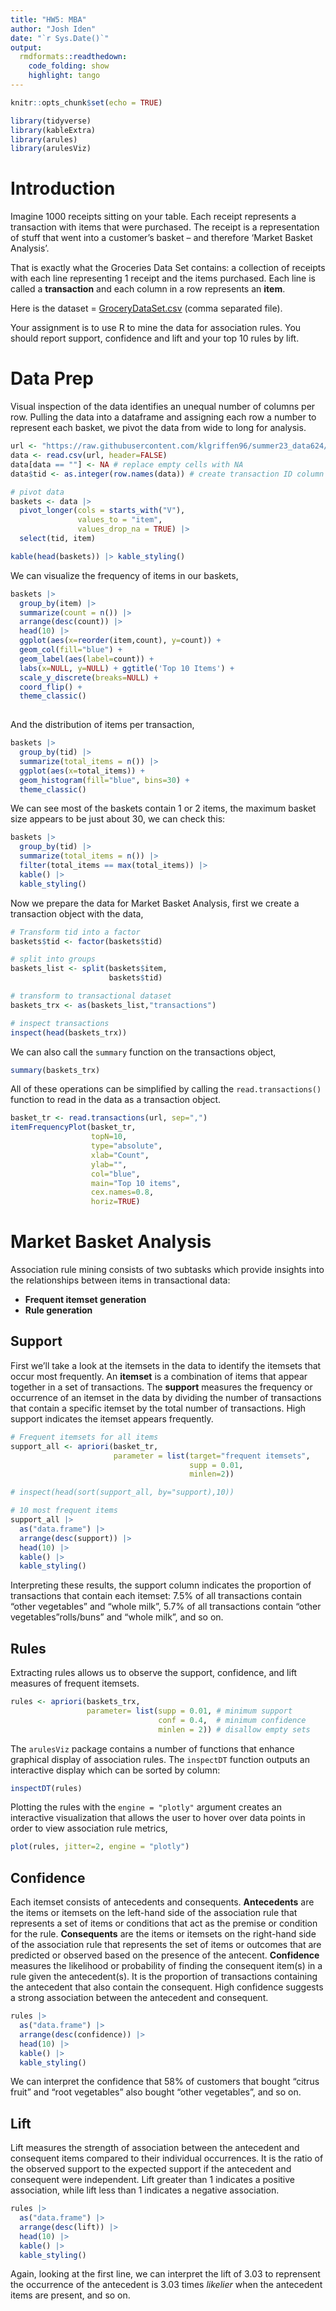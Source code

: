 ```yaml
---
title: "HW5: MBA"
author: "Josh Iden"
date: "`r Sys.Date()`"
output: 
  rmdformats::readthedown:
    code_folding: show
    highlight: tango
---
```


```r
knitr::opts_chunk$set(echo = TRUE)
```

```r
library(tidyverse)
library(kableExtra)
library(arules)
library(arulesViz)
```

# Introduction

Imagine 1000 receipts sitting on your table. Each receipt represents a transaction with items that were purchased. The receipt is a representation of stuff that went into a customer's basket -- and therefore 'Market Basket Analysis'.

That is exactly what the Groceries Data Set contains: a collection of receipts with each line representing 1 receipt and the items purchased. Each line is called a **transaction** and each column in a row represents an **item**.

Here is the dataset = [GroceryDataSet.csv]('https://github.com/klgriffen96/summer23_data624/blob/main/hw_2/GroceryDataSet.csv') (comma separated file).

Your assignment is to use R to mine the data for association rules. You should report support, confidence and lift and your top 10 rules by lift.

# Data Prep

Visual inspection of the data identifies an unequal number of columns per row. Pulling the data into a dataframe and assigning each row a number to represent each basket, we pivot the data from wide to long for analysis.

```r
url <- "https://raw.githubusercontent.com/klgriffen96/summer23_data624/main/hw_2/GroceryDataSet.csv"
data <- read.csv(url, header=FALSE)
data[data == ""] <- NA # replace empty cells with NA
data$tid <- as.integer(row.names(data)) # create transaction ID column using row indices

# pivot data
baskets <- data |> 
  pivot_longer(cols = starts_with("V"), 
               values_to = "item", 
               values_drop_na = TRUE) |>
  select(tid, item)

kable(head(baskets)) |> kable_styling()
```

We can visualize the frequency of items in our baskets,

```r
baskets |>
  group_by(item) |>
  summarize(count = n()) |>
  arrange(desc(count)) |> 
  head(10) |>
  ggplot(aes(x=reorder(item,count), y=count)) +
  geom_col(fill="blue") +
  geom_label(aes(label=count)) +
  labs(x=NULL, y=NULL) + ggtitle('Top 10 Items') +
  scale_y_discrete(breaks=NULL) +
  coord_flip() + 
  theme_classic()
  
```

And the distribution of items per transaction,

```r
baskets |>
  group_by(tid) |>
  summarize(total_items = n()) |>
  ggplot(aes(x=total_items)) +
  geom_histogram(fill="blue", bins=30) +
  theme_classic()
```

We can see most of the baskets contain 1 or 2 items, the maximum basket size appears to be just about 30, we can check this:

```r
baskets |>
  group_by(tid) |>
  summarize(total_items = n()) |>
  filter(total_items == max(total_items)) |>
  kable() |>
  kable_styling()
```

Now we prepare the data for Market Basket Analysis, first we create a transaction object with the data,

```r
# Transform tid into a factor
baskets$tid <- factor(baskets$tid) 

# split into groups 
baskets_list <- split(baskets$item, 
                      baskets$tid)

# transform to transactional dataset
baskets_trx <- as(baskets_list,"transactions")

# inspect transactions 
inspect(head(baskets_trx))
```

We can also call the `summary` function on the transactions object, 


```r
summary(baskets_trx)
```

All of these operations can be simplified by calling the `read.transactions()` function to read in the data as a transaction object. 

```r
basket_tr <- read.transactions(url, sep=",")
itemFrequencyPlot(basket_tr, 
                  topN=10, 
                  type="absolute", 
                  xlab="Count", 
                  ylab="",
                  col="blue", 
                  main="Top 10 items",
                  cex.names=0.8,
                  horiz=TRUE)
```


# Market Basket Analysis

Association rule mining consists of two subtasks which provide insights into the relationships between items in transactional data: 

- **Frequent itemset generation** 
- **Rule generation**

## Support    

First we'll take a look at the itemsets in the data to identify the itemsets that occur most frequently. An **itemset** is a combination of items that appear together in a set of transactions. The **support** measures the frequency or occurrence of an itemset in the data by dividing the number of transactions that contain a specific itemset by the total number of transactions. High support indicates the itemset appears frequently. 

```r
# Frequent itemsets for all items 
support_all <- apriori(basket_tr,
                       parameter = list(target="frequent itemsets",
                                        supp = 0.01,
                                        minlen=2))

# inspect(head(sort(support_all, by="support),10))

# 10 most frequent items
support_all |>
  as("data.frame") |>
  arrange(desc(support)) |>
  head(10) |>
  kable() |>
  kable_styling()
```

Interpreting these results, the support column indicates the proportion of transactions that contain each itemset: 7.5% of all transactions contain "other vegetables" and "whole milk", 5.7% of all transactions contain "other vegetables "rolls/buns" and "whole milk", and so on. 

## Rules

Extracting rules allows us to observe the support, confidence, and lift measures of frequent itemsets. 

```r
rules <- apriori(baskets_trx,
                 parameter= list(supp = 0.01, # minimum support
                                 conf = 0.4,  # minimum confidence
                                 minlen = 2)) # disallow empty sets
```

The `arulesViz` package contains a number of functions that enhance graphical display of association rules. The `inspectDT` function outputs an interactive display which can be sorted by column: 

```r
inspectDT(rules)
```

Plotting the rules with the `engine = "plotly"` argument creates an interactive visualization that allows the user to hover over data points in order to view association rule metrics, 

```r
plot(rules, jitter=2, engine = "plotly")
```


## Confidence

Each itemset consists of antecedents and consequents. **Antecedents** are the items or itemsets on the left-hand side of the association rule that represents a set of items or conditions that act as the premise or condition for the rule. **Consequents** are the items or itemsets on the right-hand side of the association rule that represents the set of items or outcomes that are predicted or observed based on the presence of the antecent. **Confidence** measures the likelihood or probability of finding the consequent item(s) in a rule given the antecedent(s). It is the proportion of transactions containing the antecedent that also contain the consequent. High confidence suggests a strong association between the antecedent and consequent. 

```r
rules |>
  as("data.frame") |>
  arrange(desc(confidence)) |>
  head(10) |>
  kable() |>
  kable_styling()
```

We can interpret the confidence that 58% of customers that bought "citrus fruit" and "root vegetables" also bought "other vegetables", and so on. 

## Lift     

Lift measures the strength of association between the antecedent and consequent items compared to their individual occurrences. It is the ratio of the observed support to the expected support if the antecedent and consequent were independent. Lift greater than 1 indicates a positive association, while lift less than 1 indicates a negative association. 

```r
rules |>
  as("data.frame") |>
  arrange(desc(lift)) |>
  head(10) |>
  kable() |>
  kable_styling()
```

Again, looking at the first line, we can interpret the lift of 3.03 to reprensent the occurrence of the antecedent is 3.03 times *likelier* when the antecedent items are present, and so on. 

